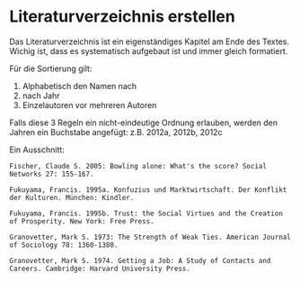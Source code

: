 # Literaturverzeichnis erstellen {#literaturverzeichniserstellen}

Das Literaturverzeichnis ist ein eigenständiges Kapitel am Ende des Textes. Wichig ist, dass es systematisch aufgebaut ist und immer gleich formatiert. 

Für die Sortierung gilt: 

1. Alphabetisch den Namen nach
2. nach Jahr
3. Einzelautoren vor mehreren Autoren

Falls diese 3 Regeln ein nicht-eindeutige Ordnung erlauben, werden den Jahren ein Buchstabe angefügt: z.B. 2012a, 2012b, 2012c

Ein Ausschnitt: 

```block
Fischer, Claude S. 2005: Bowling alone: What's the score? Social Networks 27: 155-167. 

Fukuyama, Francis. 1995a. Konfuzius und Marktwirtschaft. Der Konflikt der Kulturen. München: Kindler.

Fukuyama, Francis. 1995b. Trust: the Social Virtues and the Creation of Prosperity. New York: Free Press. 

Granovetter, Mark S. 1973: The Strength of Weak Ties. American Journal of Sociology 78: 1360-1380.

Granovetter, Mark S. 1974. Getting a Job: A Study of Contacts and Careers. Cambridge: Harvard University Press.
```